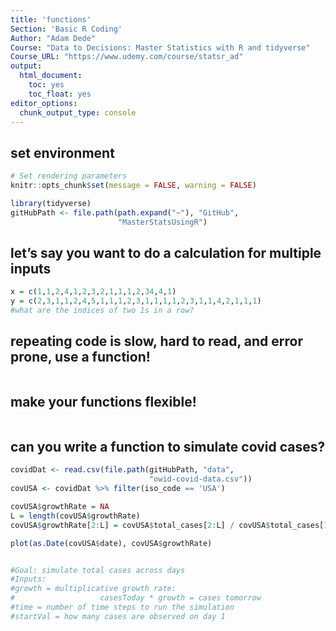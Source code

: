 ```yaml
---
title: 'functions'
Section: 'Basic R Coding'
Author: "Adam Dede"
Course: "Data to Decisions: Master Statistics with R and tidyverse"
Course_URL: "https://www.udemy.com/course/statsr_ad" 
output:
  html_document:
    toc: yes
    toc_float: yes
editor_options:
  chunk_output_type: console
---
```



## set environment

```r

# Set rendering parameters
knitr::opts_chunk$set(message = FALSE, warning = FALSE)

library(tidyverse)
gitHubPath <- file.path(path.expand("~"), "GitHub", 
                        "MasterStatsUsingR")


```

## let's say you want to do a calculation for multiple inputs

```r
x = c(1,1,2,4,1,2,3,2,1,1,1,2,34,4,1)
y = c(2,3,1,1,2,4,5,1,1,1,2,3,1,1,1,1,2,3,1,1,4,2,1,1,1)
#what are the indices of two 1s in a row? 


```
## repeating code is slow, hard to read, and error prone, use a function! 
```r




```

## make your functions flexible! 
```r



```

## can you write a function to simulate covid cases? 
```r
covidDat <- read.csv(file.path(gitHubPath, "data", 
                               "owid-covid-data.csv"))
covUSA <- covidDat %>% filter(iso_code == 'USA')

covUSA$growthRate = NA
L = length(covUSA$growthRate)
covUSA$growthRate[2:L] = covUSA$total_cases[2:L] / covUSA$total_cases[1:L-1]

plot(as.Date(covUSA$date), covUSA$growthRate)


#Goal: simulate total cases across days
#Inputs: 
#growth = multiplicative growth rate: 
#                   casesToday * growth = cases tomorrow
#time = number of time steps to run the simulation 
#startVal = how many cases are observed on day 1




```
